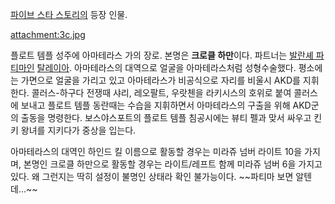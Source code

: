 [[파이브 스타 스토리]]의 등장 인물.

attachment:3c.jpg

플로트 템플 성주에 아마테라스 가의 장로. 본명은 '''크로클 하만'''이다. 파트너는 [[발란셰 파티마]]인 [[탈레이아]].
아마테라스의 대역으로 얼굴을 아마테라스처럼 성형수술했다. 평소에는 가면으로 얼굴을 가리고 있고 아마테라스가 비공식으로 자리를 비울시 AKD를 지휘한다. 콜러스-하구다 전쟁때 샤리, 레오팔트, 우랏첸을 라키시스의 호위로 붙여 콜러스에 보내고 플로트 템플 동란때는 수습을 지휘하면서 아마테라스의 구출을 위해 AKD군의 출동을 명령한다. 보스야스포트의 플로트 템플 침공시에는 뷰티 펠과 맞서 싸우고 킨키 왕녀를 지키다가 중상을 입는다.

아마테라스의 대역인 하인드 킬 이름으로 활동할 경우는 미라쥬 넘버 라이트 10을 가지며, 본명인 크로클 하만으로 활동할 경우는 라이트/레프트 함께 미라쥬 넘버 6을 가지고 있다. 왜 그런지는 딱히 설정이 불명인 상태라 확인 불가능이다. ~~파티마 보면 알텐데...~~
